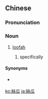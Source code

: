 ==Chinese==
{{zh-forms|s=丝瓜}}

===Pronunciation===
{{zh-pron
|m=sīguā
|c=si1 gwaa1
|cat=n
}}

===Noun===
{{zh-noun}}

# [[loofah]]
## {{lb|zh|Cantonese}} specifically {{taxlink|Luffa acutangula|species|noshow=1|ver=161016}}

====Synonyms====
* {{sense|Luffa acutangula}} {{zh-l|勝瓜}}

{{zh-cat|Gourd family plants}}

[[ko:絲瓜]]
[[ja:絲瓜]]